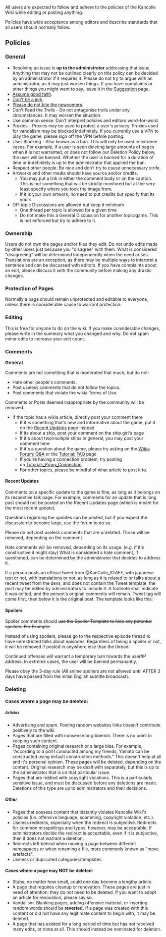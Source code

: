 All users are expected to follow and adhere to the policies of the Kancolle Wiki while editing or posting anything. 

Policies have wide acceptance among editors and describe standards that all users should normally follow.
==Policies==
===<span style="font-size:17px;font-weight:bold;">General</span>===
*Resolving an issue is '''up to the administrator''' addressing that issue. Anything that may not be outlined clearly on this policy can be decided by an administrator if it requires it. Please do not try to argue with an administrator, as it may just worsen things. If you have complaints or other things you might want to say, leave it in the [[Suggestion ]] page.
*[http://en.wikipedia.org/wiki/Wikipedia:Assume_good_faith Assume good faith].
*[http://meta.wikimedia.org/wiki/Don%27t_be_a_jerk Don't be a jerk].
*[http://en.wikipedia.org/wiki/Wikipedia:Please_do_not_bite_the_newcomers Please do not bite the newcomers].
*Don't Feed the Trolls - Do not antagonise trolls under any circumstances. It may worsen the situation.
*Use common sense. Don't interpret policies and editors word-for-word.
*Proxies - Proxies may be used to protect a user's privacy. Proxies used for vandalism may be blocked indefinitely. If you currently use a VPN to play the game, please sign off the VPN before posting.
*User Blocking - Also known as a ban. This will only be used in extreme cases. For example, if a user is seen deleting large amounts of pages when it is not warranted, or does not follow our Deletion Policy below, the user will be banned. Whether the user is banned for a duration of time or indefinitely is up to the administrator that applied the ban.
*Respect other people. Be nice and don't try to cause unnecessary strife.
*Artworks and other media should have source and/or credits.
**You may put a link in either the comment body or on the caption. This is not something that will be strictly monitored but at the very least specify where you took the image from.
**If it is your own artwork, no need to put credits but specify that its yours
*Off-topic Discussions are allowed but keep it minimum
**One thread per topic is allowed for a given time
**Do not make this a General Discussion for another topic/game. This is not enforced but try to adhere to it.
===Ownership===
Users do not own the pages and/or files they edit. Do not undo edits made by other users just because you "disagree" with them. What is considered "disagreeing" will be determined independently when the need arises. Translations are an exception, as there may be multiple ways to interpret a sentence and can be discussed with editors. If you have complaints about an edit, please discuss it with the community before making any drastic changes. 
===Protection of Pages===
Normally a page should remain unprotected and editable to everyone, unless there is considerable cause to warrant protection.
===Editing===
This is free for anyone to do on the wiki. If you make considerable changes, please write in the summary what you changed and why. Do not spam minor edits to increase your edit count. 
===Comments===
<span style="font-size:15px;font-weight:bold;">General</span>

Comments are not something that is moderated that much, but do not:
*Hate other people's comments.
*Post useless comments that do not follow the topics.
*Post comments that violate the wikia Terms of Use.
Comments or Posts deemed inappropriate by the community will be removed.
*If the topic has a wikia article, directly post your comment there
**If it is something that's new and informative about the game, put it on the [http://kancolle.wikia.com/wiki/Recent_Updates Recent Updates] page instead
**If its about a ship, post your comment on the ship girl's page
**If it's about two/multiple ships in general, you may post your comment here
**If it's a question about the game, please try asking on the [http://kancolle.wikia.com/wiki/Board:Questions_and_Answers Wikia Forum: Q&A] or the [http://kancolle.wikia.com/wiki/Tutorial:_FAQ Tutorial: FAQ] page
**If you're having a connection problem, try posting on [http://kancolle.wikia.com/wiki/Tutorial:_Proxy_Connection Tutorial:_Proxy_Connection]
**For other topics, please be mindful of what article to post it to.
====Recent Updates====
Comments on a specific update to the game is fine, as long as it belongs on its respective talk page. For example, comments for an update that is long past should not be posted on the Recent Updates page (which is meant for the most recent update).

Questions regarding the updates can be posted, but if you expect the discussion to become large, use the forum to do so.

Please do not post useless comments that are unrelated. Those will be removed, depending on the comment.

Hate comments will be removed, depending on its usage. (e.g. if it's constructive it might stay) What is considered a hate comment, if questioned, can be determined by the administrator that decides to address it.

If a person posts an official tweet from @KanColle_STAFF, with japanese text or not, with translations or not, as long as it is related to or talks about a recent tweet from the devs, and does not contain the Tweet template, the post may be edited by administrators to include it. A footnote shall indicate it was edited, and the person's original comments will remain. Tweet tag will come first, then below it is the original post. The template looks like this: {{Tweet}}
====Spoilers====
Spoiler comments should <strike>use the Spoiler Template to hide any potential spoilers. For Example:</strike>
{{Spoilers
 |episode = 4
 |msg = Spoiling the anime.
}}

Instead of using spoilers, please go to the respective episode thread to have unrestricted talks about episodes. Regardless of being a spoiler or not, it will be removed if posted in anywhere else than the thread.

Continued offenses will warrant a temporary ban towards the user/IP address. In extreme cases, the user will be banned permanantly.

Please obey the 3-day rule (All anime spoilers are not allowed until AFTER 3 days have passed from the initial English subtitle broadcast).
===Deleting ===
====<span style="font-size:15px;font-weight:bold;">Cases where a page may be deleted:</span>====

=====<span style="font-weight:bold;font-size:12px;">Articles</span>=====
*Advertising and spam. Posting random websites links doesn't contribute positively to the wiki.
*Pages that are filled with nonsense or gibberish. There is no point in keeping such content.
*Pages containing original research or a large bias. For example, "According to a poll I conducted among my friends, Yamato can be constructed using default construction methods." This doesn't help at all and it's personal opinion. These pages will be deleted, depending on the content. Original research may be dealt with separately, but this is up to the administrator that is on that particular issue.
*Pages that are riddled with copyright violations. This is a particularly sensitive issue, and must be discussed before any deletions are made. Deletions of this type are up to administrators and their decisions.
=====<span class="mw-headline" id="Other" style="font-weight:bold;">Other</span>=====
*Pages that possess content that blatantly violates Kancolle Wiki's policies (i.e. offensive language, scamming, copyright violation, etc.). 
*Useless redirects, especially when the redirect is subjective. Redirects for common misspellings and typos, however, may be acceptable. If administrators decide the redirect is acceptable, even if it is subjective, then it does not warrant a deletion.
*Redirects left behind when moving a page between different namespaces or when renaming a file, more commonly known as "move artefacts".
*Useless or duplicated categories/templates.
====Cases where a page may '''NOT''' be deleted:====
*Stubs, no matter how small, could one day become a lengthy article.
*A page that requires cleanup or renovation. These pages are just in need of attention; they do not need to be deleted. If you want to adopt an article for renovation, please say so.
*Vandalism. Blanking pages, adding offensive material, or inserting random words should be '''reverted.''' If a page was created with this content or did not have any legitimate content to begin with, it may be deleted.
*A page that has existed for a long period of time but has not received many edits, or none at all. This should instead be nominated for deletion.